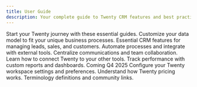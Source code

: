 ```yaml
---
title: User Guide
description: Your complete guide to Twenty CRM features and best practices.
---
```


<CardGroup cols={2}>
  <Card title="Getting Started" icon="rocket" href="/user-guide/getting-started/what-is-twenty">
    Start your Twenty journey with these essential guides.
  </Card>

  <Card title="Data Model" icon="database" href="/user-guide/data-model/customize-your-data-model">
    Customize your data model to fit your unique business processes.
  </Card>

  <Card title="CRM Essentials" icon="users" href="/user-guide/crm-essentials/contact-and-account-management">
    Essential CRM features for managing leads, sales, and customers.
  </Card>

  <Card title="Workflows" icon="workflow" href="/user-guide/workflows/getting-started-workflows">
    Automate processes and integrate with external tools.
  </Card>

  <Card title="Collaboration" icon="message-circle" href="/user-guide/collaboration/emails-and-calendars">
    Centralize communications and team collaboration.
  </Card>

  <Card title="Integrations API" icon="plug" href="/user-guide/integrations-api/apis-overview">
    Learn how to connect Twenty to your other tools.
  </Card>

  <Card title="Reporting" icon="chart-bar" href="/user-guide/reporting/reporting-overview">
    Track performance with custom reports and dashboards. Coming Q4 2025
  </Card>

  <Card title="Settings" icon="settings" href="/user-guide/settings/workspace-settings">
    Configure your Twenty workspace settings and preferences.
  </Card>

  <Card title="Pricing" icon="credit-card" href="/user-guide/pricing/billing-and-pricing-faq">
    Understand how Twenty pricing works.
  </Card>

  <Card title="Resources" icon="book-open" href="/user-guide/resources/glossary">
    Terminology definitions and community links.
  </Card>
</CardGroup>
